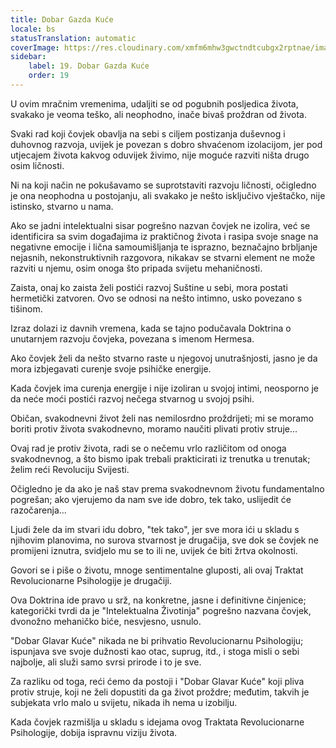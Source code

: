 ```yaml
---
title: Dobar Gazda Kuće
locale: bs
statusTranslation: automatic
coverImage: https://res.cloudinary.com/xmfm6mhw3gwctndtcubgx2rptnae/image/upload/v1740468922/small_cover_tratado_de_psicologia_revolucionaria_a4c0dca4e0.webp
sidebar:
    label: 19. Dobar Gazda Kuće
    order: 19
---
```

U ovim mračnim vremenima, udaljiti se od pogubnih posljedica života, svakako je veoma teško, ali neophodno, inače bivaš proždran od života.

Svaki rad koji čovjek obavlja na sebi s ciljem postizanja duševnog i duhovnog razvoja, uvijek je povezan s dobro shvaćenom izolacijom, jer pod utjecajem života kakvog oduvijek živimo, nije moguće razviti ništa drugo osim ličnosti.

Ni na koji način ne pokušavamo se suprotstaviti razvoju ličnosti, očigledno je ona neophodna u postojanju, ali svakako je nešto isključivo vještačko, nije istinsko, stvarno u nama.

Ako se jadni intelektualni sisar pogrešno nazvan čovjek ne izolira, već se identificira sa svim događajima iz praktičnog života i rasipa svoje snage na negativne emocije i lična samoumišljanja te isprazno, beznačajno brbljanje nejasnih, nekonstruktivnih razgovora, nikakav se stvarni element ne može razviti u njemu, osim onoga što pripada svijetu mehaničnosti.

Zaista, onaj ko zaista želi postići razvoj Suštine u sebi, mora postati hermetički zatvoren. Ovo se odnosi na nešto intimno, usko povezano s tišinom.

Izraz dolazi iz davnih vremena, kada se tajno podučavala Doktrina o unutarnjem razvoju čovjeka, povezana s imenom Hermesa.

Ako čovjek želi da nešto stvarno raste u njegovoj unutrašnjosti, jasno je da mora izbjegavati curenje svoje psihičke energije.

Kada čovjek ima curenja energije i nije izoliran u svojoj intimi, neosporno je da neće moći postići razvoj nečega stvarnog u svojoj psihi.

Običan, svakodnevni život želi nas nemilosrdno proždrijeti; mi se moramo boriti protiv života svakodnevno, moramo naučiti plivati protiv struje...

Ovaj rad je protiv života, radi se o nečemu vrlo različitom od onoga svakodnevnog, a što bismo ipak trebali prakticirati iz trenutka u trenutak; želim reći Revoluciju Svijesti.

Očigledno je da ako je naš stav prema svakodnevnom životu fundamentalno pogrešan; ako vjerujemo da nam sve ide dobro, tek tako, uslijedit će razočarenja...

Ljudi žele da im stvari idu dobro, "tek tako", jer sve mora ići u skladu s njihovim planovima, no surova stvarnost je drugačija, sve dok se čovjek ne promijeni iznutra, svidjelo mu se to ili ne, uvijek će biti žrtva okolnosti.

Govori se i piše o životu, mnoge sentimentalne gluposti, ali ovaj Traktat Revolucionarne Psihologije je drugačiji.

Ova Doktrina ide pravo u srž, na konkretne, jasne i definitivne činjenice; kategorički tvrdi da je "Intelektualna Životinja" pogrešno nazvana čovjek, dvonožno mehaničko biće, nesvjesno, usnulo.

"Dobar Glavar Kuće" nikada ne bi prihvatio Revolucionarnu Psihologiju; ispunjava sve svoje dužnosti kao otac, suprug, itd., i stoga misli o sebi najbolje, ali služi samo svrsi prirode i to je sve.

Za razliku od toga, reći ćemo da postoji i "Dobar Glavar Kuće" koji pliva protiv struje, koji ne želi dopustiti da ga život proždre; međutim, takvih je subjekata vrlo malo u svijetu, nikada ih nema u izobilju.

Kada čovjek razmišlja u skladu s idejama ovog Traktata Revolucionarne Psihologije, dobija ispravnu viziju života.

